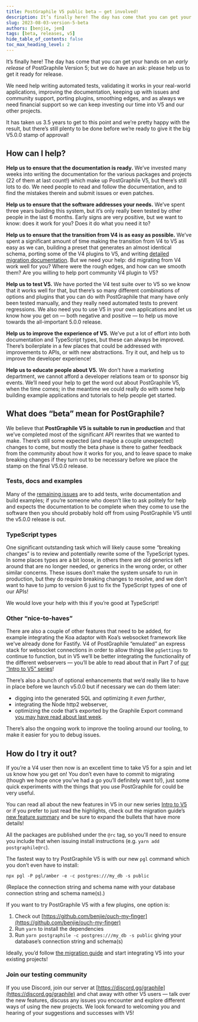 ```yaml
---
title: PostGraphile V5 public beta — get involved!
description: It’s finally here! The day has come that you can get your hands on an early release of PostGraphile Version 5!
slug: 2023-08-03-version-5-beta
authors: [benjie, jem]
tags: [beta, releases, v5]
hide_table_of_contents: false
toc_max_heading_level: 2
---
```



<div className={styles.intro}>

It’s finally here! The day has come that you can get your hands on an _early release_ of PostGraphile Version 5; but we do have an ask: please help us to get it ready for release.

</div>

We need help writing automated tests, validating it works in your real-world applications, improving the documentation, keeping up with issues and community support, porting plugins, smoothing edges, and as always we need financial support so we can keep investing our time into V5 and our other projects.

It has taken us 3.5 years to get to this point and we’re pretty happy with the result, but there’s still plenty to be done before we’re ready to give it the big V5.0.0 stamp of approval!

## How can I help?

**Help us to ensure that the documentation is ready.** We’ve invested many weeks into writing the documentation for the various packages and projects (22 of them at last count!) which make up PostGraphile V5, but there’s still lots to do. We need people to read and follow the documentation, and to find the mistakes therein and submit issues or even patches.

**Help us to ensure that the software addresses your needs.** We’ve spent three years building this system, but it’s only really been tested by other people in the last 6 months. Early signs are very positive, but we want to know: does it work for you? Does it do what you need it to?

**Help us to ensure that the transition from V4 is as easy as possible.** We’ve spent a significant amount of time making the transition from V4 to V5 as easy as we can, building a preset that generates an almost identical schema, porting some of the V4 plugins to V5, and writing [detailed migration documentation](https://postgraphile.org/postgraphile/5/migrating-from-v4/). But we need your help: did migrating from V4 work well for you? Where were the rough edges, and how can we smooth them? Are you willing to help port community V4 plugin to V5?

**Help us to test V5.** We have ported the V4 test suite over to V5 so we know that it works well for that, but there’s so many different combinations of options and plugins that you can do with PostGraphile that many have only been tested manually, and they really need automated tests to prevent regressions. We also need you to use V5 in your own applications and let us know how you get on — both negative and positive — to help us move towards the all-important 5.0.0 release.

**Help us to improve the experience of V5.** We’ve put a lot of effort into both documentation and TypeScript types, but these can always be improved. There’s boilerplate in a few places that could be addressed with improvements to APIs, or with new abstractions. Try it out, and help us to improve the developer experience!

**Help us to educate people about V5.** We don’t have a marketing department, we cannot afford a developer relations team or to sponsor big events. We’ll need your help to get the word out about PostGraphile V5, when the time comes; in the meantime we could really do with some help building example applications and tutorials to help people get started.

<!-- truncate-->

## What does “beta” mean for PostGraphile?

We believe that **PostGraphile V5 is suitable to run in production** and that we’ve completed most of the significant API rewrites that we wanted to make. There’s still some expected (and maybe a couple unexpected) changes to come, but mostly the beta phase is there to gather feedback from the community about how it works for you, and to leave space to make breaking changes if they turn out to be necessary before we place the stamp on the final V5.0.0 release.

### Tests, docs and examples

Many of the [remaining issues](https://github.com/benjie/crystal/milestone/3) are to add tests, write documentation and build examples; if you’re someone who doesn’t like to ask politely for help and expects the documentation to be complete when they come to use the software then you should probably hold off from using PostGraphile V5 until the v5.0.0 release is out.

### TypeScript types

One significant outstanding task which will likely cause some “breaking changes” is to review and potentially rewrite some of the TypeScript types. In some places types are a bit loose, in others there are old generics left around that are no longer needed, or generics in the wrong order, or other similar concerns. These issues don’t make the system unsafe to run in production, but they do require breaking changes to resolve, and we don’t want to have to jump to version 6 just to fix the TypeScript types of one of our APIs!

We would love your help with this if you’re good at TypeScript!

### Other “nice-to-haves”

There are also a couple of other features that need to be added, for example integrating the Koa adaptor with Koa’s websocket framework like we've already done for Fastify. V4 of PostGraphile “emulated” an express stack for websocket connections in order to allow things like `pgSettings` to continue to function, but in V5 we’ll be better integrating the functionality of the different webservers — you’ll be able to read about that in Part 7 of [our “Intro to V5” series](https://dev.to/benjie/series/23459)!

There’s also a bunch of optional enhancements that we’d really like to have in place before we launch v5.0.0 but if necessary we can do them later:

- digging into the generated SQL and optimizing it _even further_,
- integrating the Node http2 webserver,
- optimizing the code that’s exported by the Graphile Export command [you may have read about last week](https://dev.to/graphile/intro-to-postgraphile-v5-part-6-excellent-executable-exports-1150).

There’s also the ongoing work to improve the tooling around our tooling, to make it easier for you to debug issues.

## How do I try it out?

If you’re a V4 user then now is an excellent time to take V5 for a spin and let us know how you get on! You don’t even have to commit to migrating (though we hope once you’ve had a go you’ll definitely want to!), just some quick experiments with the things that you use PostGraphile for could be very useful.

You can read all about the new features in V5 in our new series [Intro to V5](https://dev.to/graphile/intro-to-postgraphile-v5-part-1-replacing-the-foundations-3lh0) or if you prefer to just read the highlights, check out the migration guide’s [new feature summary](https://postgraphile.org/postgraphile/5/migrating-from-v4/v5-new-feature-summary) and be sure to expand the bullets that have more details!

All the packages are published under the `@rc` tag, so you'll need to ensure you include that when issuing install instructions (e.g. `yarn add postgraphile@rc`).

The fastest way to try PostGraphile V5 is with our new `pgl` command which you don’t even have to install:

```
npx pgl -P pgl/amber -e -c postgres:///my_db -s public
```

(Replace the connection string and schema name with your database connection string and schema name(s).)

If you want to try PostGraphile V5 with a few plugins, one option is:

1. Check out [https://github.com/benjie/ouch-my-finger](https://github.com/benjie/ouch-my-finger)
2. Run `yarn` to install the dependencies
3. Run `yarn postgraphile -c postgres:///my_db -s public` giving your database’s connection string and schema(s)

Ideally, you’d follow [the migration guide](https://postgraphile.org/postgraphile/5/migrating-from-v4/) and start integrating V5 into your existing projects!

### Join our testing community

If you use Discord, join our server at [https://discord.gg/graphile](https://discord.gg/graphile) and chat away with other V5 users — talk over the new features, discuss any issues you encounter and explore different ways of using the new projects. We look forward to welcoming you and hearing of your suggestions and successes with V5!
